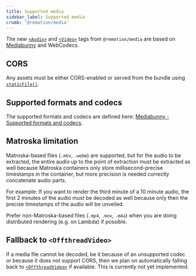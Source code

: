```yaml
---
title: Supported media
sidebar_label: Supported media
crumb: '@remotion/media'
---
```


The new [`<Audio>`](/docs/media/audio) and [`<Video>`](/docs/media/video) tags from `@remotion/media` are based on [Mediabunny](https://mediabunny.dev) and WebCodecs.

## CORS

Any assets must be either CORS-enabled or served from the bundle using [`staticFile()`](/docs/staticfile).

## Supported formats and codecs

The supported formats and codecs are defined here: [Mediabunny - Supported formats and codecs](/docs/mediabunny/formats).

## Matroska limitation

Matroska-based files (`.mkv`, `.webm`) are supported, but for the audio to be extracted, the entire audio up to the point of extraction must be extracted as well because Matroska containers only store millisecond-precise timestamps in the container, but more precision is needed correctly concatenate audio parts.

For example: If you want to render the third minute of a 10 minute audio, the first 2 minutes of the audio must be decoded as well because only then the precise timestamps of the audio will be unveiled.

Prefer non-Matroska-based files (`.mp4`, `.mov`, `.m4a`) when you are doing distributed rendering (e.g. on Lambda) if possible.

## Fallback to `<OffthreadVideo>`

If a media file cannot be decoded, be it because of an unsupported codec or because it does not support CORS, then we plan on automatically falling back to [`<OffthreadVideo>`](/docs/offthreadvideo) if available. This is currently not yet implemented.
